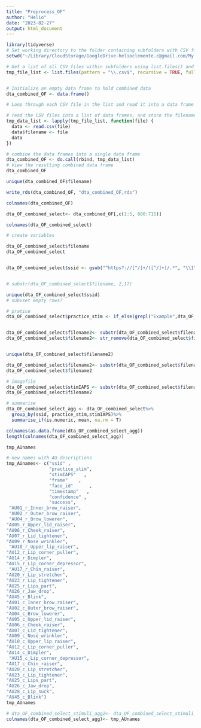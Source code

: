 ```yaml
---
title: "Preprocess_OF"
author: "Helio"
date: "2023-02-27"
output: html_document
---
```



```r

library(tidyverse)
# Set working directory to the folder containing subfolders with CSV files
setwd("~/Library/CloudStorage/GoogleDrive-helioclemente.c@gmail.com/My Drive/University of Oxford/Students/StephaniesProject/Data/OpenFace1")

# Get a list of all CSV files within subfolders using list.files() and recursive = TRUE
tmp_file_list <- list.files(pattern = "\\.csv$", recursive = TRUE, full.names = TRUE)


# Initialize an empty data frame to hold combined data
dta_combined_OF <- data.frame()

# Loop through each CSV file in the list and read it into a data frame using read.csv()

# read the CSV files into a list of data frames, and store the filename as a new column in each data frame
tmp_data_list <- lapply(tmp_file_list, function(file) {
  data <- read.csv(file)
  data$filename <- file
  data
})

# combine the data frames into a single data frame
dta_combined_OF <- do.call(rbind, tmp_data_list)
# View the resulting combined data frame
dta_combined_OF

unique(dta_combined_OF$filename)

write_rds(dta_combined_OF, "dta_combined_OF,rds")

colnames(dta_combined_OF)

dta_OF_combined_select<- dta_combined_OF[,c(1:5, 680:715)]

colnames(dta_OF_combined_select)

# create variables

dta_OF_combined_select$filename
dta_OF_combined_select


dta_OF_combined_select$ssid <- gsub("^https?://[^/]+/([^/]+)/.*", "\\1", dta_OF_combined_select$filename)


# substr(dta_OF_combined_select$filename, 2,17)

unique(dta_OF_combined_select$ssid)
# subvset empty rows?

# pratice
dta_OF_combined_select$practice_stim <- if_else(grepl("Example",dta_OF_combined_select$filename), "practice", "trial")


dta_OF_combined_select$filename2<- substr(dta_OF_combined_select$filename,5,200)
dta_OF_combined_select$filename2<- str_remove(dta_OF_combined_select$filename2, "IAPS|fix")


unique(dta_OF_combined_select$filename2)

dta_OF_combined_select$filename2<- substr(dta_OF_combined_select$filename2,6,200)
dta_OF_combined_select$filename2

# imagefile
dta_OF_combined_select$stimIAPS <- substr(dta_OF_combined_select$filename2,1,8)
dta_OF_combined_select$filename2

# summarise 
dta_OF_combined_select_agg <- dta_OF_combined_select%>%
  group_by(ssid, practice_stim,stimIAPS)%>%
  summarise_if(is.numeric, mean, na.rm = T)

colnames(as.data.frame(dta_OF_combined_select_agg))
length(colnames(dta_OF_combined_select_agg))

tmp_AUnames

# new names with AU descriptions
tmp_AUnames<- c("ssid" ,         
                "practice_stim", 
                "stimIAPS"   ,   
                "frame"    ,     
                "face_id"      , 
                "timestamp"   ,  
                "confidence" ,   
                "success",
 "AU01_r_Inner_brow_raiser",   
 "AU02_r_Outer_brow_raiser",   
 "AU04_r_Brow_lowerer",       
"AU05_r_Upper_lid_raiser",    
"AU06_r_Cheek_raiser",        
"AU07_r_Lid_tightener",       
"AU09_r_Nose_wrinkler",      
 "AU10_r_Upper_lip_raiser",    
"AU12_r_Lip_corner_puller",   
"AU14_r_Dimpler",             
"AU15_r_Lip_corner_depressor",
 "AU17_r_Chin_raiser",         
"AU20_r_Lip_stretcher",       
"AU23_r_Lip_tightener",      
"AU25_r_Lips_part",          
"AU26_r_Jaw_drop",            
"AU45_r_Blink",               
"AU01_c_Inner_brow_raiser",   
"AU02_c_Outer_brow_raiser",  
"AU04_c_Brow_lowerer",        
"AU05_c_Upper_lid_raiser",    
"AU06_c_Cheek_raiser",        
"AU07_c_Lid_tightener",      
"AU09_c_Nose_wrinkler",      
"AU10_c_Upper_lip_raiser",    
"AU12_c_Lip_corner_puller",   
"AU14_c_Dimpler",            
 "AU15_c_Lip_corner_depressor",
"AU17_c_Chin_raiser",        
"AU20_c_Lip_stretcher",       
"AU23_c_Lip_tightener",      
"AU25_c_Lips_part",          
"AU26_c_Jaw_drop",    
"AU28_c_Lip_suck",    
"AU45_c_Blink")
tmp_AUnames

# dta_OF_combined_select_stimuli_agg2<- dta_OF_combined_select_stimuli_agg
colnames(dta_OF_combined_select_agg)<- tmp_AUnames


```


